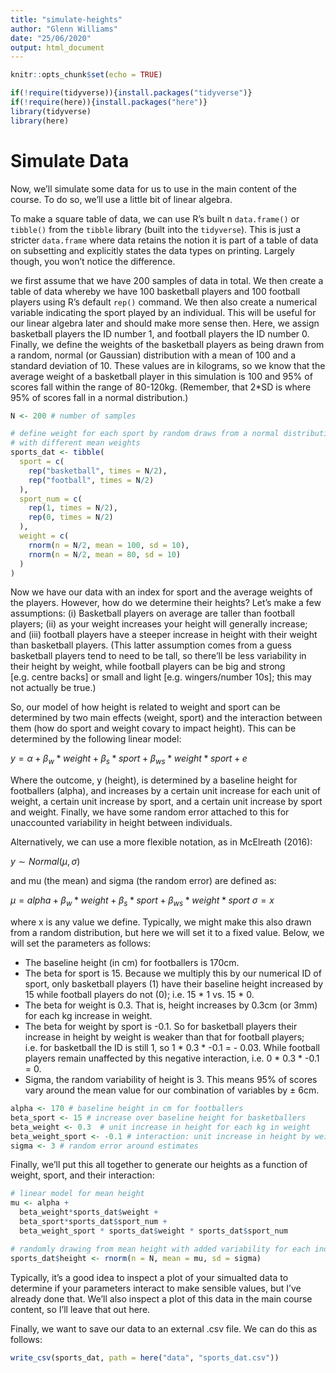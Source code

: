 ```yaml
---
title: "simulate-heights"
author: "Glenn Williams"
date: "25/06/2020"
output: html_document
---
```


```r
knitr::opts_chunk$set(echo = TRUE)
```

```r
if(!require(tidyverse)){install.packages("tidyverse")}
if(!require(here)){install.packages("here")}
library(tidyverse)
library(here)
```

# Simulate Data

Now, we'll simulate some data for us to use in the main content of the course. To do so, we'll use a little bit of linear algebra.

To make a square table of data, we can use R's built n `data.frame()` or `tibble()` from the `tibble` library (built into the `tidyverse`). This is just a stricter `data.frame` where data retains the notion it is part of a table of data on subsetting and explicitly states the data types on printing. Largely though, you won't notice the difference.

we first assume that we have 200 samples of data in total. We then create a table of data whereby we have 100 basketball players and 100 football players using R's default `rep()` command. We then also create a numerical variable indicating the sport played by an individual. This will be useful for our linear algebra later and should make more sense then. Here, we assign basketball players the ID number 1, and football players the ID number 0. Finally, we define the weights of the basketball players as being drawn from a random, normal (or Gaussian) distribution with a mean of 100 and a standard deviation of 10. These values are in kilograms, so we know that the average weight of a basketball player in this simulation is 100 and 95% of scores fall within the range of 80-120kg. (Remember, that 2*SD is where 95% of scores fall in a normal distribution.)

```r
N <- 200 # number of samples

# define weight for each sport by random draws from a normal distribution
# with different mean weights
sports_dat <- tibble(
  sport = c(
    rep("basketball", times = N/2), 
    rep("football", times = N/2)
  ),
  sport_num = c(
    rep(1, times = N/2),
    rep(0, times = N/2)
  ),
  weight = c(
    rnorm(n = N/2, mean = 100, sd = 10), 
    rnorm(n = N/2, mean = 80, sd = 10)
  )
)
```

Now we have our data with an index for sport and the average weights of the players. However, how do we determine their heights? Let's make a few assumptions: (i) Basketball players on average are taller than football players; (ii) as your weight increases your height will generally increase; and (iii) football players have a steeper increase in height with their weight than basketball players. (This latter assumption comes from a guess basketball players tend to need to be tall, so there'll be less variability in their height by weight, while football players can be big and strong [e.g. centre backs] or small and light [e.g. wingers/number 10s]; this may not actually be true.)

So, our model of how height is related to weight and sport can be determined by two main effects (weight, sport) and the interaction between them (how do sport and weight covary to impact height). This can be determined by the following linear model:

$y = \alpha + \beta_w*weight + \beta_s*sport + \beta_{ws}*weight*sport + e$

Where the outcome, y (height), is determined by a baseline height for footballers (alpha), and increases by a certain unit increase for each unit of weight, a certain unit increase by sport, and a certain unit increase by sport and weight. Finally, we have some random error attached to this for unaccounted variability in height between individuals.

Alternatively, we can use a more flexible notation, as in McElreath (2016):

$y \sim Normal(\mu, \sigma)$

and mu (the mean) and sigma (the random error) are defined as:

$\mu = alpha + \beta_w*weight + \beta_s*sport + \beta_{ws}*weight*sport$
$\sigma = x$

where x is any value we define. Typically, we might make this also drawn from a random distribution, but here we will set it to a fixed value. Below, we will set the parameters as follows:

- The baseline height (in cm) for footballers is 170cm.
- The beta for sport is 15. Because we multiply this by our numerical ID of sport, only basketball players (1) have their baseline height increased by 15 while football players do not (0); i.e. 15 * 1 vs. 15 * 0.
- The beta for weight is 0.3. That is, height increases by 0.3cm (or 3mm) for each kg increase in weight.
- The beta for weight by sport is -0.1. So for basketball players their increase in height by weight is weaker than that for football players; i.e. for basketball the ID is still 1, so 1 * 0.3 * -0.1 = - 0.03. While football players remain unaffected by this negative interaction, i.e. 0 * 0.3 * -0.1 = 0.
- Sigma, the random variability of height is 3. This means 95% of scores vary around the mean value for our combination of variables by $\pm$ 6cm.

```r
alpha <- 170 # baseline height in cm for footballers
beta_sport <- 15 # increase over baseline height for basketballers
beta_weight <- 0.3  # unit increase in height for each kg in weight
beta_weight_sport <- -0.1 # interaction: unit increase in height by weight and sport
sigma <- 3 # random error around estimates
```

Finally, we'll put this all together to generate our heights as a function of weight, sport, and their interaction:

```r
# linear model for mean height
mu <- alpha + 
  beta_weight*sports_dat$weight +
  beta_sport*sports_dat$sport_num +
  beta_weight_sport * sports_dat$weight * sports_dat$sport_num

# randomly drawing from mean height with added variability for each individual.
sports_dat$height <- rnorm(n = N, mean = mu, sd = sigma)
```

Typically, it's a good idea to inspect a plot of your simualted data to determine if your parameters interact to make sensible values, but I've already done that. We'll also inspect a plot of this data in the main course content, so I'll leave that out here.

Finally, we want to save our data to an external .csv file. We can do this as follows:

```r
write_csv(sports_dat, path = here("data", "sports_dat.csv"))
```
